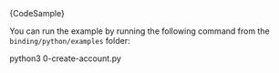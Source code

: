 
<CodeBlock className="language-python">
    {CodeSample}
</CodeBlock>

You can run the example by running the following command from the `binding/python/examples` folder:

<CodeBlock className="language-bash">
    python3 0-create-account.py
</CodeBlock>
